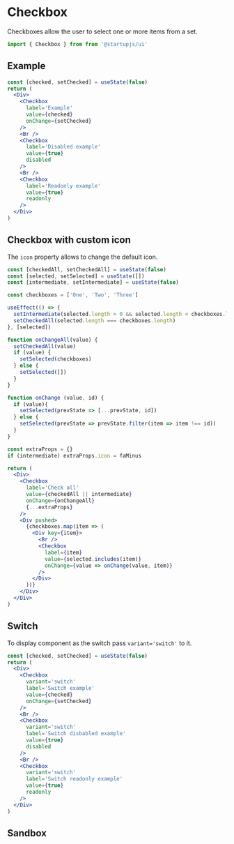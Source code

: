 
# Checkbox

Checkboxes allow the user to select one or more items from a set.

```jsx
import { Checkbox } from from '@startupjs/ui'
```

## Example

```jsx example
const [checked, setChecked] = useState(false)
return (
  <Div>
    <Checkbox
      label='Example'
      value={checked}
      onChange={setChecked}
    />
    <Br />
    <Checkbox
      label='Disabled example'
      value={true}
      disabled
    />
    <Br />
    <Checkbox
      label='Readonly example'
      value={true}
      readonly
    />
  </Div>
)
```

## Checkbox with custom icon

The `icon` property allows to change the default icon.

```jsx example
const [checkedAll, setCheckedAll] = useState(false)
const [selected, setSelected] = useState([])
const [intermediate, setIntermediate] = useState(false)

const checkboxes = ['One', 'Two', 'Three']

useEffect(() => {
  setIntermediate(selected.length > 0 && selected.length < checkboxes.length)
  setCheckedAll(selected.length === checkboxes.length)
}, [selected])

function onChangeAll(value) {
  setCheckedAll(value)
  if (value) {
    setSelected(checkboxes)
  } else {
    setSelected([])
  }
}

function onChange (value, id) {
  if (value){
    setSelected(prevState => [...prevState, id])
  } else {
    setSelected(prevState => prevState.filter(item => item !== id))
  }
}

const extraProps = {}
if (intermediate) extraProps.icon = faMinus

return (
  <Div>
    <Checkbox
      label='Check all'
      value={checkedAll || intermediate}
      onChange={onChangeAll}
      {...extraProps}
    />
    <Div pushed>
      {checkboxes.map(item => (
        <Div key={item}>
          <Br />
          <Checkbox
            label={item}
            value={selected.includes(item)}
            onChange={value => onChange(value, item)}
          />
        </Div>
      ))}
    </Div>
  </Div>
)
```

## Switch

To display component as the switch pass `variant='switch'` to it.

```jsx example
const [checked, setChecked] = useState(false)
return (
  <Div>
    <Checkbox
      variant='switch'
      label='Switch example'
      value={checked}
      onChange={setChecked}
    />
    <Br />
    <Checkbox
      variant='switch'
      label='Switch disbabled example'
      value={true}
      disabled
    />
    <Br />
    <Checkbox
      variant='switch'
      label='Switch readonly example'
      value={true}
      readonly
    />
  </Div>
)
```

## Sandbox

<Sandbox Component={Checkbox} />
